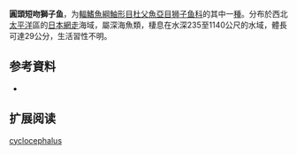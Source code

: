 {{Speciesbox
| name = 圓頭短吻獅子魚
| status = NE
| status_system = 
| image = 
| genus = Careproctus
| species = cyclocephalus
| authority = [[Kido|Kido]], 1983
| synonyms = 
}}

'''圓頭短吻獅子鱼'''，为[[輻鰭魚綱|輻鰭魚綱]][[鮋形目|鮋形目]][[杜父魚亞目|杜父魚亞目]][[狮子鱼科|狮子鱼科]]的其中一[[種|種]]。分布於西北[[太平洋|太平洋]]區的[[日本|日本]][[網走|網走]]海域，屬深海魚類，棲息在水深235至1140公尺的水域，體長可達29公分，生活習性不明。

== 参考資料 ==
*{{FishBase_species|genus=Careproctus|species=cyclocephalus|year=2011|month=12}}

== 扩展阅读 ==
{{refbegin}}
{{wikispecies-inline|Careproctus curilanus|圓頭短吻獅子魚}}
{{refend}}
{{Taxonbar|from=Q3768280}}

[[Category:吻獅子魚属|cyclocephalus]]


{{鮋形目小作品}}